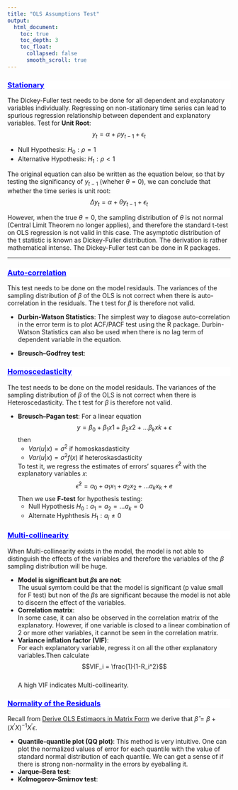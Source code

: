 ```yaml
---
title: "OLS Assumptions Test"
output:
  html_document:
    toc: true
    toc_depth: 3
    toc_float:
      collapsed: false
      smooth_scroll: true
---
```


<div style="background-color:white;color:blue;matrixOperation:20px;">
<ins>
### Stationary
</ins>
</div>
The Dickey-Fuller test needs to be done for all dependent and explanatory variables individually. Regressing on non-stationary time series can lead to spurious regression relationship between dependent and explanatory variables.
Test for **Unit Root**:
$$y_t = \alpha + \rho y_{t-1} + \epsilon_t$$
 
 * Null Hypothesis: $H_0: \rho = 1$
 * Alternative Hypothesis: $H_1: \rho <1$

The original equation can also be written as the equation below, so that by testing the significancy of $y_{t-1}$ (wheher $\theta = 0$), we can conclude that whether the time series is unit root:
$$\Delta y_t = \alpha + \theta y_{t-1} + \epsilon_t$$

However, when the true $\theta = 0$, the sampling distribution of $\theta$ is not normal (Central Limit Theorem no longer applies), and therefore the standard t-test on OLS regression is not valid in this case. The asymptotic distribution of the t statistic is known as Dickey-Fuller distribution. The derivation is rather mathematical intense. The Dickey-Fuller test can be done in R packages.

---
<div style="background-color:white;color:blue;matrixOperation:20px;">
<ins>
### Auto-correlation 
</ins>
</div>

This test needs to be done on the model residauls. The variances of the sampling distribution of $\beta$ of the OLS is not correct when there is auto-correlation in the residuals. The t test for $\beta$ is therefore not valid.

* **Durbin-Watson Statistics**: 
The simplest way to diagose auto-correlation in the error term is to plot ACF/PACF test using the R package. Durbin-Watson Statistics can also be used when there is no lag term of dependent variable in the equation.

* **Breusch–Godfrey test**: 


<div style="background-color:white;color:blue;matrixOperation:20px;">
<ins>
### Homoscedasticity
</ins>
</div>
The test needs to be done on the model residauls. The variances of the sampling distribution of $\beta$ of the OLS is not correct when there is Heteroscedasticity. The t test for $\beta$ is therefore not valid.

* **Breusch–Pagan test**: 
For a linear equation
$$y = \beta_0 + \beta_1x1+ \beta_2x2+...\beta_kxk + \epsilon$$
then 
  * $Var(u|x) = \sigma^2$ if homoskasdasticity
  * $Var(u|x) = \sigma^2f(x)$ if heteroskasdasticity
  
  To test it, we regress the estimates of errors' squares $\hat{\epsilon}^2$ with the explanatory variables $x$:
  $$\hat{\epsilon}^2 = a_0+a_1x_1+a_2x_2+...a_kx_k + e $$
  Then we use **F-test** for hypothesis testing:
  * Null Hypothesis $H_0: a_1 = a_2 = ...a_k = 0$
  * Alternate Hyphthesis $H_1: a_i \neq 0$


<div style="background-color:white;color:blue;matrixOperation:20px;">
<ins>
### Multi-collinearity
</ins>
</div>
When Multi-collinearity exists in the model, the model is not able to distinguish the effects of the variables and therefore the variables of the $\beta$ sampling distribution will be huge.  

* **Model is significant but $\beta$s are not**:  
  The usual symtom could be that the model is significant (p value small for F test) but non of the $\beta$s are significant because the model is not able to discern the effect of the variables.
* **Correlation matrix**:  
  In some case, it can also be observed in the correlation matrix of the explanatory. However, if one variable is closed to a linear combination of 2 or more other variables, it cannot be seen in the correlation matrix.
* **Variance inflation factor (VIF)**:  
  For each explanatory variable, regress it on all the other explanatory variables.Then calculate 
  $$VIF_i = \frac{1}{1-R_i^2}$$  
A high VIF indicates Multi-collinearity.

<div style="background-color:white;color:blue;matrixOperation:20px;">
<ins>
### Normality of the Residuals
</ins>
</div>

Recall from [Derive OLS Estimaors in Matrix Form](deriveOLS.html) we derive that $\hat{\beta} = \beta+(X^{'}X)^{-1}X^{'} \epsilon$. 

* **Quantile-quantile plot (QQ plot)**:
  This method is very intuitive. One can plot the normalized values of error for each quantile with the value of standard normal distribution of each quantile. We can get a sense of if there is strong non-normality in the errors by eyeballing it.
* **Jarque–Bera test**:
* **Kolmogorov–Smirnov test**:



